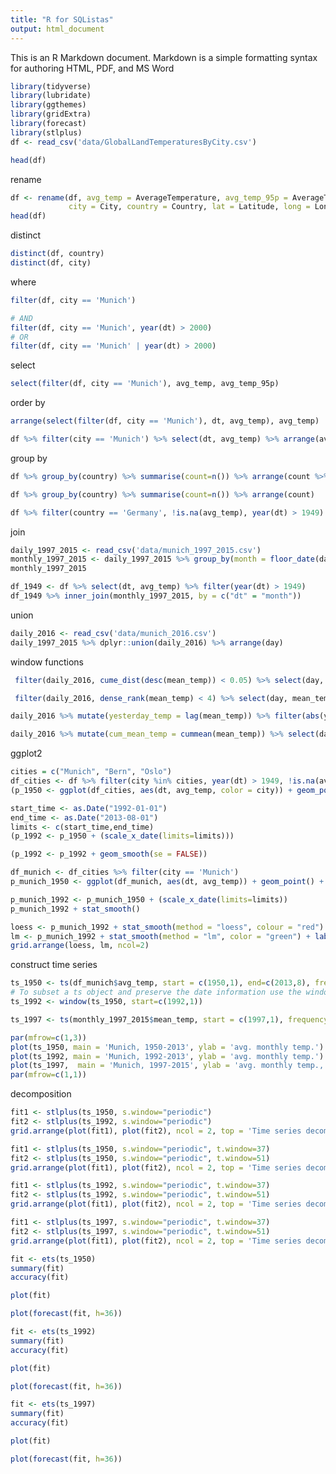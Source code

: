 ```yaml
---
title: "R for SQListas"
output: html_document
---
```


This is an R Markdown document. Markdown is a simple formatting syntax for authoring HTML, PDF, and MS Word 

```r
library(tidyverse)
library(lubridate)
library(ggthemes)
library(gridExtra)
library(forecast)
library(stlplus)
df <- read_csv('data/GlobalLandTemperaturesByCity.csv')
```

```r
head(df)
``` 

rename

```r
df <- rename(df, avg_temp = AverageTemperature, avg_temp_95p = AverageTemperatureUncertainty,
             city = City, country = Country, lat = Latitude, long = Longitude)
head(df)
```

distinct

```r
distinct(df, country)
distinct(df, city)
```

where

```r
filter(df, city == 'Munich')
```


```r
# AND
filter(df, city == 'Munich', year(dt) > 2000)
# OR
filter(df, city == 'Munich' | year(dt) > 2000)
```

select

```r
select(filter(df, city == 'Munich'), avg_temp, avg_temp_95p)
```

order by

```r
arrange(select(filter(df, city == 'Munich'), dt, avg_temp), avg_temp)
```

```r
df %>% filter(city == 'Munich') %>% select(dt, avg_temp) %>% arrange(avg_temp)
```

group by

```r
df %>% group_by(country) %>% summarise(count=n()) %>% arrange(count %>% desc())
```

```r
df %>% group_by(country) %>% summarise(count=n()) %>% arrange(count)
```


```r
df %>% filter(country == 'Germany', !is.na(avg_temp), year(dt) > 1949) %>% group_by(month(dt)) %>% summarise(count = n(), avg = mean(avg_temp), min = min(avg_temp), max = max(avg_temp))
```

join

```r
daily_1997_2015 <- read_csv('data/munich_1997_2015.csv')
monthly_1997_2015 <- daily_1997_2015 %>% group_by(month = floor_date(daily_1997_2015$day, "month")) %>% summarise(mean_temp = mean(mean_temp))
monthly_1997_2015
```

```r
df_1949 <- df %>% select(dt, avg_temp) %>% filter(year(dt) > 1949)
df_1949 %>% inner_join(monthly_1997_2015, by = c("dt" = "month"))
```

union

```r
daily_2016 <- read_csv('data/munich_2016.csv')
daily_1997_2015 %>% dplyr::union(daily_2016) %>% arrange(day)
```

window functions

```r
 filter(daily_2016, cume_dist(desc(mean_temp)) < 0.05) %>% select(day, mean_temp)
```

```r
 filter(daily_2016, dense_rank(mean_temp) < 4) %>% select(day, mean_temp) %>% arrange(mean_temp)
```


```r
daily_2016 %>% mutate(yesterday_temp = lag(mean_temp)) %>% filter(abs(yesterday_temp - mean_temp) > 5) %>% select(day, mean_temp, yesterday_temp)
```

```r
daily_2016 %>% mutate(cum_mean_temp = cummean(mean_temp)) %>% select(day, mean_temp, cum_mean_temp)
```


ggplot2


```r
cities = c("Munich", "Bern", "Oslo")
df_cities <- df %>% filter(city %in% cities, year(dt) > 1949, !is.na(avg_temp))
(p_1950 <- ggplot(df_cities, aes(dt, avg_temp, color = city)) + geom_point() + xlab("") + ylab("avg monthly temp") + theme_solarized())
```

```r
start_time <- as.Date("1992-01-01")
end_time <- as.Date("2013-08-01")
limits <- c(start_time,end_time)
(p_1992 <- p_1950 + (scale_x_date(limits=limits)))
```

```r
(p_1992 <- p_1992 + geom_smooth(se = FALSE))
```

```r
df_munich <- df_cities %>% filter(city == 'Munich')
p_munich_1950 <- ggplot(df_munich, aes(dt, avg_temp)) + geom_point() + xlab("") + ylab("avg monthly temp") + theme_solarized() 
```

```r
p_munich_1992 <- p_munich_1950 + (scale_x_date(limits=limits))
p_munich_1992 + stat_smooth()
```

```r
loess <- p_munich_1992 + stat_smooth(method = "loess", colour = "red") + labs(title = 'loess')
lm <- p_munich_1992 + stat_smooth(method = "lm", color = "green") + labs(title = 'lm')
grid.arrange(loess, lm, ncol=2)
```

construct time series 

```r
ts_1950 <- ts(df_munich$avg_temp, start = c(1950,1), end=c(2013,8), frequency = 12)
# To subset a ts object and preserve the date information use the window() function
ts_1992 <- window(ts_1950, start=c(1992,1))

ts_1997 <- ts(monthly_1997_2015$mean_temp, start = c(1997,1), frequency = 12)

par(mfrow=c(1,3))
plot(ts_1950, main = 'Munich, 1950-2013', ylab = 'avg. monthly temp.')
plot(ts_1992, main = 'Munich, 1992-2013', ylab = 'avg. monthly temp.')
plot(ts_1997,  main = 'Munich, 1997-2015', ylab = 'avg. monthly temp., aggregated')
par(mfrow=c(1,1))
```

decomposition

```r
fit1 <- stlplus(ts_1950, s.window="periodic")
fit2 <- stlplus(ts_1992, s.window="periodic")
grid.arrange(plot(fit1), plot(fit2), ncol = 2, top = 'Time series decomposition', left = '1950 - 2013', right = '1992 - 2013')
```

```r
fit1 <- stlplus(ts_1950, s.window="periodic", t.window=37)
fit2 <- stlplus(ts_1950, s.window="periodic", t.window=51)
grid.arrange(plot(fit1), plot(fit2), ncol = 2, top = 'Time series decomposition, 1950 - 2013')
```


```r
fit1 <- stlplus(ts_1992, s.window="periodic", t.window=37)
fit2 <- stlplus(ts_1992, s.window="periodic", t.window=51)
grid.arrange(plot(fit1), plot(fit2), ncol = 2, top = 'Time series decomposition, 1992 - 2013')
```

```r
fit1 <- stlplus(ts_1997, s.window="periodic", t.window=37)
fit2 <- stlplus(ts_1997, s.window="periodic", t.window=51)
grid.arrange(plot(fit1), plot(fit2), ncol = 2, top = 'Time series decomposition, 1997 - 2015')
```

```r
fit <- ets(ts_1950)
summary(fit)
accuracy(fit)
```

```r
plot(fit)
```

```r
plot(forecast(fit, h=36))
```

```r
fit <- ets(ts_1992)
summary(fit)
accuracy(fit)
```

```r
plot(fit)
```

```r
plot(forecast(fit, h=36))
```

```r
fit <- ets(ts_1997)
summary(fit)
accuracy(fit)
```

```r
plot(fit)
```

```r
plot(forecast(fit, h=36))
```

```r

```

```r

```

```r

```